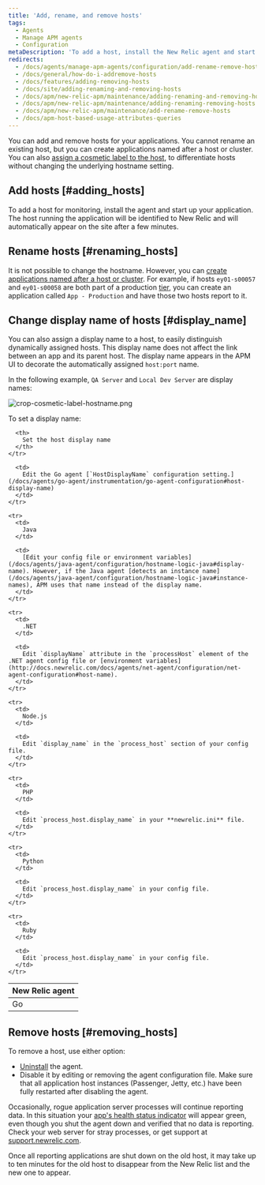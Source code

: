 ```yaml
---
title: 'Add, rename, and remove hosts'
tags:
  - Agents
  - Manage APM agents
  - Configuration
metaDescription: 'To add a host, install the New Relic agent and start your app. To remove a host, uninstall or disable the agent first.'
redirects:
  - /docs/agents/manage-apm-agents/configuration/add-rename-remove-hosts
  - /docs/general/how-do-i-addremove-hosts
  - /docs/features/adding-removing-hosts
  - /docs/site/adding-renaming-and-removing-hosts
  - /docs/apm/new-relic-apm/maintenance/adding-renaming-and-removing-hosts
  - /docs/apm/new-relic-apm/maintenance/adding-renaming-removing-hosts
  - /docs/apm/new-relic-apm/maintenance/add-rename-remove-hosts
  - /docs/apm-host-based-usage-attributes-queries
---
```



You can add and remove hosts for your applications. You cannot rename an existing host, but you can create applications named after a host or cluster. You can also [assign a cosmetic label to the host](#display_name), to differentiate hosts without changing the underlying hostname setting.

## Add hosts [#adding_hosts]

To add a host for monitoring, install the agent and start up your application. The host running the application will be identified to New Relic and will automatically appear on the site after a few minutes.

## Rename hosts [#renaming_hosts]

It is not possible to change the hostname. However, you can [create applications named after a host or cluster](/docs/site/renaming-applications). For example, if hosts `ey01-s00057` and `ey01-s00058` are both part of a production [tier](/docs/accounts-partnerships/education/getting-started-new-relic/glossary#tier), you can create an application called `App - Production` and have those two hosts report to it.

## Change display name of hosts [#display_name]

You can also assign a display name to a host, to easily distinguish dynamically assigned hosts. This display name does not affect the link between an app and its parent host. The display name appears in the APM UI to decorate the automatically assigned `host:port` name.

In the following example, `QA Server` and `Local Dev Server` are display names:

<img
  title="crop-cosmetic-label-hostname.png"
  alt="crop-cosmetic-label-hostname.png"
  src={apmHostNameDisplay}
/>

To set a display name:

<table>
  <thead>
    <tr>
      <th style={{ width: "150px" }}>
        New Relic agent
      </th>

      <th>
        Set the host display name
      </th>
    </tr>
  </thead>

  <tbody>
    <tr>
      <td>
        Go
      </td>

      <td>
        Edit the Go agent [`HostDisplayName` configuration setting.](/docs/agents/go-agent/instrumentation/go-agent-configuration#host-display-name)
      </td>
    </tr>

    <tr>
      <td>
        Java
      </td>

      <td>
        [Edit your config file or environment variables](/docs/agents/java-agent/configuration/hostname-logic-java#display-name). However, if the Java agent [detects an instance name](/docs/agents/java-agent/configuration/hostname-logic-java#instance-names), APM uses that name instead of the display name.
      </td>
    </tr>

    <tr>
      <td>
        .NET
      </td>

      <td>
        Edit `displayName` attribute in the `processHost` element of the .NET agent config file or [environment variables](http://docs.newrelic.com/docs/agents/net-agent/configuration/net-agent-configuration#host-name).
      </td>
    </tr>

    <tr>
      <td>
        Node.js
      </td>

      <td>
        Edit `display_name` in the `process_host` section of your config file.
      </td>
    </tr>

    <tr>
      <td>
        PHP
      </td>

      <td>
        Edit `process_host.display_name` in your **newrelic.ini** file.
      </td>
    </tr>

    <tr>
      <td>
        Python
      </td>

      <td>
        Edit `process_host.display_name` in your config file.
      </td>
    </tr>

    <tr>
      <td>
        Ruby
      </td>

      <td>
        Edit `process_host.display_name` in your config file.
      </td>
    </tr>
  </tbody>
</table>

## Remove hosts [#removing_hosts]

To remove a host, use either option:

* [Uninstall](/docs/agents/manage-apm-agents/installation/uninstall-agent) the agent.
* Disable it by editing or removing the agent configuration file. Make sure that all application host instances (Passenger, Jetty, etc.) have been fully restarted after disabling the agent.

Occasionally, rogue application server processes will continue reporting data. In this situation your [app's health status indicator](/docs/using-new-relic/welcome-new-relic/getting-started/glossary#health-status) will appear green, even though you shut the agent down and verified that no data is reporting. Check your web server for stray processes, or get support at [support.newrelic.com](https://support.newrelic.com "Link opens in a new window").

Once all reporting applications are shut down on the old host, it may take up to ten minutes for the old host to disappear from the New Relic list and the new one to appear.
